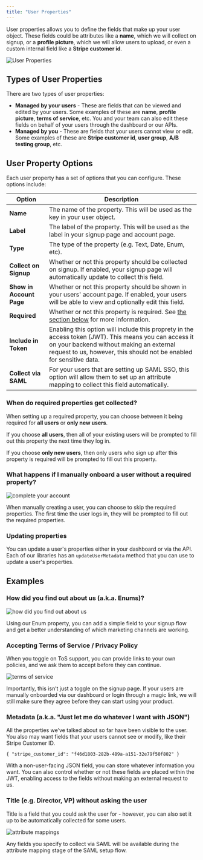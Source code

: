 ```yaml
---
title: "User Properties"
---
```


User properties allows you to define the fields that make up your user object.
These fields could be attributes like a **name**, which we will collect on signup,
or a **profile picture**, which we will allow users to upload, or even a custom internal field like a **Stripe customer id**.

![User Properties](/images/user-properties.png)

## Types of User Properties

There are two types of user properties:

 - **Managed by your users** - These are fields that can be viewed and edited by your users. Some examples of these are **name**, **profile picture**, **terms of service**, etc.
   You and your team can also edit these fields on behalf of your users through the dashboard or our APIs.
 - **Managed by you** - These are fields that your users cannot view or edit. Some examples of these are **Stripe customer id**, **user group**, **A/B testing group**, etc.

## User Property Options

Each user property has a set of options that you can configure. These options include:

| Option | Description |
|--------|-------------|
| **Name** | The name of the property. This will be used as the key in your user object. |
| **Label** | The label of the property. This will be used as the label in your signup page and account page. |
| **Type** | The type of the property (e.g. Text, Date, Enum, etc). |
| **Collect on Signup** | Whether or not this property should be collected on signup. If enabled, your signup page will automatically update to collect this field. |
| **Show in Account Page** | Whether or not this property should be shown in your users' account page. If enabled, your users will be able to view and optionally edit this field. |
| **Required** | Whether or not this property is required. See [the section below](#when-do-required-properties-get-collected) for more information. |
| **Include in Token** | Enabling this option will include this proprety in the access token (JWT). This means you can access it on your backend without making an external request to us, however, this should not be enabled for sensitive data. |
| **Collect via SAML** | For your users that are setting up SAML SSO, this option will allow them to set up an attribute mapping to collect this field automatically. |

### When do required properties get collected?

When setting up a required property, you can choose between it being required for **all users** or **only new users**.

If you choose **all users**, then all of your existing users will be prompted to fill out this property the next time they log in.

If you choose **only new users**, then only users who sign up after this property is required will be prompted to fill out this property.

### What happens if I manually onboard a user without a required property?

![complete your account](/images/user-properties-complete.png)

When manually creating a user, you can choose to skip the required properties. The first time the user logs in, they will be prompted to fill out the required properties.

### Updating properties

You can update a user's properties either in your dashboard or via the API.
Each of our libraries has an `updateUserMetadata` method that you can use to update a user's properties.

## Examples

### How did you find out about us (a.k.a. Enums)?

![how did you find out about us](/images/referral.png)

Using our Enum property, you can add a simple field to your signup flow and get a better understanding of which marketing channels are working.

### Accepting Terms of Service / Privacy Policy

When you toggle on ToS support, you can provide links to your own policies, and we ask them to accept before they can continue.

![terms of service](/images/terms.png)

Importantly, this isn’t just a toggle on the signup page. If your users are manually onboarded via our dashboard or login through a magic link, we will still make sure they agree before they can start using your product.

### Metadata (a.k.a. "Just let me do whatever I want with JSON")

All the properties we’ve talked about so far have been visible to the user. You also may want fields that your users cannot see or modify, like their Stripe Customer ID.

```tsx
{ "stripe_customer_id": "f46d1803-282b-489a-a151-32e79f50f802" }
```

With a non-user-facing JSON field, you can store whatever information you want. You can also control whether or not these fields are placed within the JWT, enabling access to the fields without making an external request to us.

### Title (e.g. Director, VP) without asking the user

Title is a field that you could ask the user for - however, you can also set it up to be automatically collected for some users.

![attribute mappings](/images/attributes.png)

Any fields you specify to collect via SAML will be available during the attribute mapping stage of the SAML setup flow.